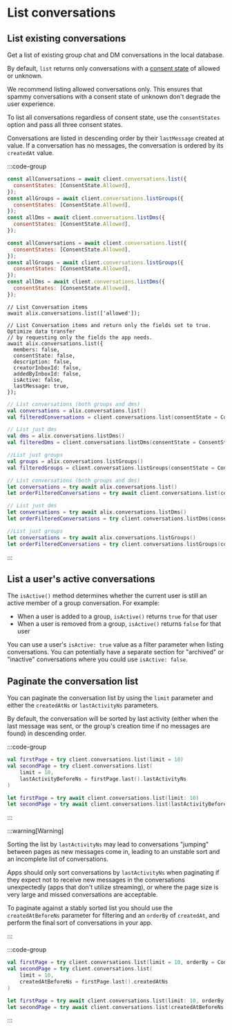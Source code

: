 # List conversations

## List existing conversations

Get a list of existing group chat and DM conversations in the local database.

By default, `list` returns only conversations with a [consent state](/chat-apps/user-consent/user-consent#how-user-consent-preferences-are-set) of allowed or unknown.

We recommend listing allowed conversations only. This ensures that spammy conversations with a consent state of unknown don't degrade the user experience.

To list all conversations regardless of consent state, use the `consentStates` option and pass all three consent states.

Conversations are listed in descending order by their `lastMessage` created at value. If a conversation has no messages, the conversation is ordered by its `createdAt` value.

:::code-group

```js [Browser]
const allConversations = await client.conversations.list({
  consentStates: [ConsentState.Allowed],
});
const allGroups = await client.conversations.listGroups({
  consentStates: [ConsentState.Allowed],
});
const allDms = await client.conversations.listDms({
  consentStates: [ConsentState.Allowed],
});
```

```js [Node]
const allConversations = await client.conversations.list({
  consentStates: [ConsentState.Allowed],
});
const allGroups = await client.conversations.listGroups({
  consentStates: [ConsentState.Allowed],
});
const allDms = await client.conversations.listDms({
  consentStates: [ConsentState.Allowed],
});
```

```tsx [React Native]
// List Conversation items
await alix.conversations.list(['allowed']);

// List Conversation items and return only the fields set to true. Optimize data transfer
// by requesting only the fields the app needs.
await alix.conversations.list({
  members: false,
  consentState: false,
  description: false,
  creatorInboxId: false,
  addedByInboxId: false,
  isActive: false,
  lastMessage: true,
});
```

```kotlin [Kotlin]
// List conversations (both groups and dms)
val conversations = alix.conversations.list()
val filteredConversations = client.conversations.list(consentState = ConsentState.ALLOWED)

// List just dms
val dms = alix.conversations.listDms()
val filteredDms = client.conversations.listDms(consentState = ConsentState.ALLOWED)

//List just groups
val groups = alix.conversations.listGroups()
val filteredGroups = client.conversations.listGroups(consentState = ConsentState.ALLOWED)

```

```swift [Swift]
// List conversations (both groups and dms)
let conversations = try await alix.conversations.list()
let orderFilteredConversations = try await client.conversations.list(consentState: .allowed)

// List just dms
let conversations = try await alix.conversations.listDms()
let orderFilteredConversations = try client.conversations.listDms(consentState: .allowed)

//List just groups
let conversations = try await alix.conversations.listGroups()
let orderFilteredConversations = try client.conversations.listGroups(consentState: .allowed)
```

:::

## List a user's active conversations

The `isActive()` method determines whether the current user is still an active member of a group conversation. For example:

- When a user is added to a group, `isActive()` returns `true` for that user
- When a user is removed from a group, `isActive()` returns `false` for that user

You can use a user's `isActive: true` value as a filter parameter when listing conversations. You can potentially have a separate section for "archived" or "inactive" conversations where you could use `isActive: false`.

## Paginate the conversation list

You can paginate the conversation list by using the `limit` parameter and either the `createdAtNs` or `lastActivityNs` parameters.

By default, the conversation will be sorted by last activity (either when the last message was sent, or the group's creation time if no messages are found) in descending order.

:::code-group

```kotlin [Kotlin]
val firstPage = try client.conversations.list(limit = 10)
val secondPage = try client.conversations.list(
    limit = 10,
    lastActivityBeforeNs = firstPage.last().lastActivityNs
)
```

```swift [Swift]
let firstPage = try await client.conversations.list(limit: 10)
let secondPage = try await client.conversations.list(lastActivityBeforeNs: firstPage.last!.lastActivityAtNs, limit: 10)
```

:::

:::warning[Warning]

Sorting the list by `lastActivityNs` may lead to conversations "jumping" between pages as new messages come in, leading to an unstable sort and an incomplete list of conversations.

Apps should only sort conversations by `lastActivityNs` when paginating if they expect not to receive new messages in the conversations unexpectedly (apps that don't utilize streaming), or where the page size is very large and missed conversations are acceptable.

To paginate against a stably sorted list you should use the `createdAtBeforeNs` parameter for filtering and an `orderBy` of `createdAt`, and perform the final sort of conversations in your app.

:::

:::code-group

```kotlin [Kotlin]
val firstPage = try client.conversations.list(limit = 10, orderBy = Conversations.ListConversationsOrderBy.CREATED_AT)
val secondPage = try client.conversations.list(
    limit = 10,
    createdAtBeforeNs = firstPage.last().createdAtNs
)
```

```swift [Swift]
let firstPage = try await client.conversations.list(limit: 10, orderBy: .createdAt)
let secondPage = try await client.conversations.list(createdAtBeforeNs: firstPage.last!.createdAtNs, limit: 10)
```

:::
